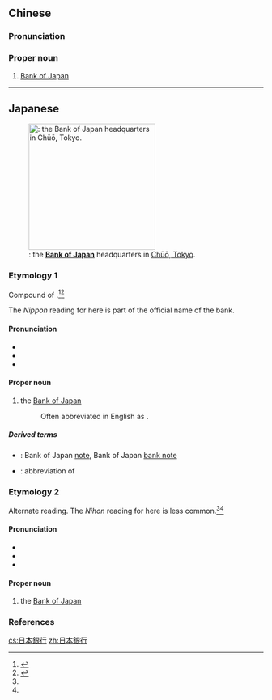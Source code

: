 {{also|日本银行}}
==Chinese==
{{zh-forms|s=日本银行|type=22}}

===Pronunciation===
{{zh-pron
|m=Rìběn Yínháng
|c=jat6 bun2 ngan4 hong4
|cat=n
}}

===Proper noun===
{{zh-noun}}

# [[Bank of Japan]]

----

==Japanese==
<div style="float:right;">
{{wikipedia|lang=ja}}
{{wikipedia|Bank of Japan}}
</div>
{{ja-kanjitab|にち|k1=にっ|ほん|ぎん|こう|yomi=on}}
[[File:Bank_of_Japan_2010.jpg|thumb|250px|{{lang|ja|日本銀行}}: the '''[[w:Bank of Japan|Bank of Japan]]''' headquarters in [[w:Chūō, Tokyo|Chūō, Tokyo]].]]

===Etymology 1===
Compound of {{compound|lang=ja|sort=にっぽんぎんこう|日本|tr1=Nippon|t1=Japan|銀行|tr2=ginkō|t2=bank}}.<ref name="KDJ">{{R:Kokugo Dai Jiten}}</ref><ref name="DJR">{{R:Daijirin}}</ref>

The ''Nippon'' reading for {{ja-l|日本}} here is part of the official name of the bank.

====Pronunciation====
* {{l|ja|sc=Latn|音読み|On'yomi}}
* {{ja-accent-common|n|に|っぽんぎ|んこう}}
* {{IPA|lang=ja|[nipːõ̞ŋ ɡĩŋko̞ː]}}

====Proper noun====
{{ja-pos|proper|にっぽん ぎんこう|hhira=にっぽんぎんかう}}

# the [[w:Bank of Japan|Bank of Japan]]
#: Often abbreviated in English as {{m|en|BOJ}}.

=====Derived terms=====
* {{ja-l|日本銀行券|にっぽんぎんこうけん|Nippon Ginkō Ken}}: Bank of Japan [[note]], Bank of Japan [[bank note]]
* {{ja-l|日銀|にちぎん|Nichigin}}: abbreviation of {{lang|ja|日本銀行}}

===Etymology 2===
Alternate reading. The ''Nihon'' reading for {{ja-l|日本}} here is less common.<ref name="KDJ"/><ref name="DJR"/>

====Pronunciation====
* {{l|ja|sc=Latn|音読み|On'yomi}}
* {{ja-accent-common|n|に|ほんぎ|んこう}}
* {{IPA|lang=ja|[nihõ̞ŋ ɡĩŋko̞ː]}}

====Proper noun====
{{ja-pos|proper|にほん ぎんこう|hhira=にほんぎんかう}}

# the [[w:Bank of Japan|Bank of Japan]]

===References===
<references/>

[[cs:日本銀行]]
[[zh:日本銀行]]